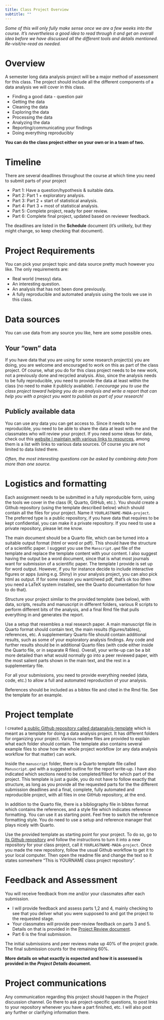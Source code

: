 ```yaml
---
title: Class Project Overview 
subtitle: ""
---
```


_Some of this will only fully make sense once we are a few weeks into the course. It's nevertheless a good idea to read through it and get an overall idea before we have discussed all the different tools and details mentioned. Re-visit/re-read as needed._

# Overview
A semester long data analysis project will be a major method of assessment for this class. The project should include all the different components of a data analysis we will cover in this class.

* Finding a good data - question pair
* Getting the data
* Cleaning the data
* Exploring the data
* Processing the data
* Analyzing the data
* Reporting/communicating your findings
* Doing everything reproducibly

**You can do the class project either on your own or in a team of two.** 

# Timeline
There are several deadlines throughout the course at which time you need to submit parts of your project

* Part 1: Have a question/hypothesis & suitable data. 
* Part 2: Part 1 + exploratory analysis. 
* Part 3: Part 2 + start of statistical analysis.
* Part 4: Part 3 + most of statistical analysis.
* Part 5: Complete project, ready for peer review.
* Part 6: Complete final project, updated based on reviewer feedback.

The deadlines are listed in the **Schedule** document (it's unlikely, but they might change, so keep checking that document).


# Project Requirements
You can pick your project topic and data source pretty much however you like. The only requirements are:

* Real world (messy) data.
* An interesting question.
* An analysis that has not been done previously.
* A fully reproducible and automated analysis using the tools we use in this class.

# Data sources
You can use data from any source you like, here are some possible ones.

## Your "own" data
If you have data that you are using for some research project(s) you are doing, you are welcome and encouraged to work on this as part of the class project. Of course, what you do for this class project needs to be new work, not a previously done and recycled analysis. Also, since the analysis needs to be fully reproducible, you need to provide the data at least within the class (no need to make it publicly available). _I encourage you to use the class project toward helping you do an analysis and write a report that can help you with a project you want to publish as part of your research!_ 

## Publicly available data
You can use any data you can get access to. Since it needs to be reproducible, you need to be able to share the data at least with me and the classmates who will review your project. If you need some ideas for data, check out this [website I maintain with various links to resources](https://andreashandel.github.io/research-and-teaching-resources/), among them is a list with links to various data sources. Of course you are not limited to data listed there.

_Often, the most interesting questions can be asked by combining data from more than one source._


# Logistics and formatting

Each assignment needs to be submitted in a fully reproducible form, using the tools we cover in the class (R, Quarto, GitHub, etc.). You should create a Github repository (using the template described below) which should contain all the files for your project. Name it `YOURLASTNAME-MADA-project`. The preferred type is a public repository, if you have data that requires to be kept confidential, you can make it a private repository. If you need to use a private repository, please let me know.

The main document should be a Quarto file, which can be turned into a suitable output format (html or word or pdf). This should have the structure of a scientific paper. I suggest you use the `Manscript.qmd` file of the template and replace the template content with your content. I also suggest having the output be a word document, since that is what most journals want for submission of a scientific paper. The template I provide is set up for word output. However, if you for instance decide to include interactive figures or apps (using e.g. Shiny) in your analysis project, you can also pick html as output. If for some reason you want/need pdf, that's ok too (then you need a LaTeX system installed, see the Quarto documentation for how to do that).

Structure your project similar to the provided template (see below), with data, scripts, results and manuscript in different folders, various R scripts to perform different bits of the analysis, and a final Rmd file that pulls everything in and generates the report. 

Use a setup that resembles a real research paper. A main manuscript file in Quarto format should contain text, the main results (figures/tables), references, etc. A supplementary Quarto file should contain additional results, such as some of your exploratory analysis findings. Any code and further results should be in additional Quarto files (with code either inside the Quarto file, or in separate R files). Overall, your write-up can be a bit more detailed than what would normally go into a peer reviewed paper, with the most salient parts shown in the main text, and the rest in a supplementary file.

For all your submissions, you need to provide everything needed (data, code, etc.) to allow a full and automated reproduction of your analysis.

References should be included as a bibtex file and cited in the Rmd file. See the template for an example.


# Project template

I created [a public Github repository called dataanalyis-template](https://github.com/andreashandel/dataanalysis-template) which is meant as a template for doing a data analysis project. It has different folders for organizing your project. Various readme files are provided to explain what each folder should contain. The template also contains several example files to show how the whole project workflow (or any data analysis workflow for that matter) can work. 

Inside the `manuscript` folder, there is a Quarto template file called `Manuscript.qmd` with a suggested outline for the report write-up. I have also indicated which sections need to be completed/filled for which part of the project. This template is just a guide, you do not have to follow exactly that structure, as long as you provide all the requested parts for the the different submission deadlines and a final, complete, fully automated and reproducible project, with all files in one GitHub repository, at the end.

In addition to the Quarto file, there is a bibliography file in bibtex format which contains the references, and a style file which indicates reference formatting. You can use it as starting point. Feel free to switch the reference formatting style. You do need to use a setup and reference manager that plays nicely with Quarto.

Use the provided template as starting point for your project. To do so, go to [its Github repository](https://github.com/andreashandel/dataanalysis-template) and follow the instructions to turn it into a new repository for your class project, call it `YOURLASTNAME-MADA-project`. Once you made the new repository, follow the usual Github workflow to get it to your local computer. Then open the readme file and change the text so it states somewhere "This is YOURNAME class project repository".


# Feedback and Assessment
You will receive feedback from me and/or your classmates after each submission. 

* I will provide feedback and assess parts 1,2 and  4, mainly checking to see that you deliver what you were supposed to and got the project to the requested stage. 
* Your classmates will provide peer-review feedback on parts 3 and 5. Details on that is provided in the [Project Review document](Project_Review.qmd). 
* Part 6 is the final submission. 


The initial submissions and peer reviews make up 40% of the project grade. The final submission counts for the remaining 60%. 

**More details on what exactly is expected and how it is assessed is provided in the _Project Details_ document.**

# Project communications 
Any communication regarding this project should happen in the _Project_ discussion channel. Go there to ask project-specific questions, to post links to your repository whenever you have a part finished, etc. I will also post any further or clarifying information there.
